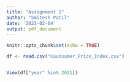 ```yaml
---
title: "Assignment 1"
author: "Smitesh Patil"
date: '2023-02-04'
output: pdf_document
---
```


```r
knitr::opts_chunk$set(echo = TRUE)
```


```r

df <- read.csv("Counsumer_Price_Index.csv")


View(df["year" %in% 2021])
```
